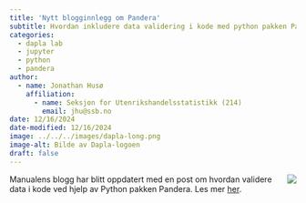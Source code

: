 ```yaml
---
title: 'Nytt blogginnlegg om Pandera'
subtitle: Hvordan inkludere data validering i kode med python pakken Pandera.
categories:
  - dapla lab
  - jupyter
  - python
  - pandera
author:
  - name: Jonathan Husø
    affiliation:
      - name: Seksjon for Utenrikshandelsstatistikk (214)
        email: jhu@ssb.no
date: 12/16/2024
date-modified: 12/16/2024
image: ../../../images/dapla-long.png
image-alt: Bilde av Dapla-logoen
draft: false
---
```


![](../../../images/dapla-long.png){style="max-width: 20%; float: right;" fig-alt="Dapla logo"}
Manualens blogg har blitt oppdatert med en post om hvordan validere data i kode ved hjelp av Python pakken Pandera. Les mer [her](../../../blog/posts/2024-12-16-data-validering-pandera/index.qmd).